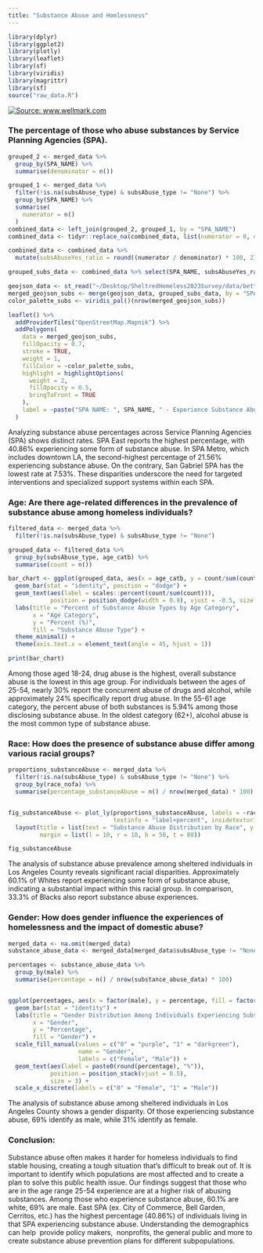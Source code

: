 ```yaml
---
title: "Substance Abuse and Homlessness"
---
```


```r
library(dplyr)
library(ggplot2)
library(plotly)
library(leaflet)
library(sf)
library(viridis)
library(magrittr)
library(sf)
source("raw_data.R")

```

[![Source: www.wellmark.com](images/Substance-Abuse-During-COVID-19.png)](https://www.wellmark.com/blue/healthy-living/the-pandemics-deadly-affect-on-substance-abuse)

### The percentage of those who abuse substances by Service Planning Agencies (SPA).

```r
grouped_2 <- merged_data %>%
  group_by(SPA_NAME) %>%
  summarise(denominator = n())

grouped_1 <- merged_data %>%
  filter(!is.na(subsAbuse_type) & subsAbuse_type != "None") %>%
  group_by(SPA_NAME) %>%
  summarise(
    numerator = n()
  )
combined_data <- left_join(grouped_2, grouped_1, by = "SPA_NAME")
combined_data <- tidyr::replace_na(combined_data, list(numerator = 0, denominator = 0))

combined_data <- combined_data %>%
  mutate(subsAbuseYes_ratio = round((numerator / denominator) * 100, 2))

grouped_subs_data <- combined_data %>% select(SPA_NAME, subsAbuseYes_ratio)

geojson_data <- st_read("~/Desktop/SheltredHomeless2023Survey/data/better.geojson", quiet = TRUE)
merged_geojson_subs <- merge(geojson_data, grouped_subs_data, by = "SPA_NAME", all.x = TRUE)
color_palette_subs <- viridis_pal()(nrow(merged_geojson_subs))

leaflet() %>%
  addProviderTiles("OpenStreetMap.Mapnik") %>%
  addPolygons(
    data = merged_geojson_subs,
    fillOpacity = 0.7,
    stroke = TRUE,
    weight = 1,
    fillColor = ~color_palette_subs,
    highlight = highlightOptions(
      weight = 2,
      fillOpacity = 0.5,
      bringToFront = TRUE
    ),
    label = ~paste("SPA NAME: ", SPA_NAME, " - Experience Substance Abuse (%): ", subsAbuseYes_ratio)
  )
```

Analyzing substance abuse percentages across Service Planning Agencies (SPA) shows distinct rates. SPA East reports the highest percentage, with 40.86% experiencing some form of substance abuse. In SPA Metro, which includes downtown LA, the second-highest percentage of 21.56% experiencing substance abuse. On the contrary, San Gabriel SPA has the lowest rate at 7.53%. These disparities underscore the need for targeted interventions and specialized support systems within each SPA.

### Age: Are there age-related differences in the prevalence of substance abuse among homeless individuals?

```r

filtered_data <- merged_data %>%
  filter(!is.na(subsAbuse_type) & subsAbuse_type != "None")

grouped_data <- filtered_data %>%
  group_by(subsAbuse_type, age_catb) %>%
  summarise(count = n())

bar_chart <- ggplot(grouped_data, aes(x = age_catb, y = count/sum(count), fill = subsAbuse_type)) +
  geom_bar(stat = "identity", position = "dodge") +
  geom_text(aes(label = scales::percent(count/sum(count))),
            position = position_dodge(width = 0.9), vjust = -0.5, size = 3, hjust = 0.5) +
  labs(title = "Percent of Substance Abuse Types by Age Category",
       x = "Age Category",
       y = "Percent (%)",
       fill = "Substance Abuse Type") +
  theme_minimal() +
  theme(axis.text.x = element_text(angle = 45, hjust = 1))

print(bar_chart)

```

Among those aged 18-24, drug abuse is the highest, overall substance abuse is the lowest in this age group. For individuals between the ages of 25-54, nearly 30% report the concurrent abuse of drugs and alcohol, while approximately 24% specifically report drug abuse. In the 55-61 age category, the percent abuse of both substances is 5.94% among those disclosing substance abuse. In the oldest category (62+), alcohol abuse is the most common type of substance abuse.

### Race: How does the presence of substance abuse differ among various racial groups?

```r
proportions_substanceAbuse <- merged_data %>%
  filter(!is.na(subsAbuse_type) & subsAbuse_type != "None") %>%
  group_by(race_nofa) %>%
  summarise(percentage_substanceAbuse = n() / nrow(merged_data) * 100)


fig_substanceAbuse <- plot_ly(proportions_substanceAbuse, labels = ~race_nofa, values = ~percentage_substanceAbuse, type = "pie",
                              textinfo = "label+percent", insidetextorientation = "radial") %>%
  layout(title = list(text = "Substance Abuse Distribution by Race", y = 0.9),
         margin = list(l = 10, r = 10, b = 50, t = 80))

fig_substanceAbuse


```

The analysis of substance abuse prevalence among sheltered individuals in Los Angeles County reveals significant racial disparities. Approximately 60.1% of Whites report experiencing some form of substance abuse, indicating a substantial impact within this racial group. In comparison, 33.3% of Blacks also report substance abuse experiences.

### Gender: How does gender influence the experiences of homelessness and the impact of domestic abuse?

```r

merged_data <- na.omit(merged_data)
substance_abuse_data <- merged_data[merged_data$subsAbuse_type != "None", ]

percentages <- substance_abuse_data %>%
  group_by(male) %>%
  summarise(percentage = n() / nrow(substance_abuse_data) * 100)


ggplot(percentages, aes(x = factor(male), y = percentage, fill = factor(male))) +
  geom_bar(stat = "identity") +
  labs(title = "Gender Distribution Among Individuals Experiencing Substance Abuse",
       x = "Gender",
       y = "Percentage",
       fill = "Gender") +
  scale_fill_manual(values = c("0" = "purple", "1" = "darkgreen"),
                    name = "Gender",
                    labels = c("Female", "Male")) +
  geom_text(aes(label = paste0(round(percentage), "%")),
            position = position_stack(vjust = 0.5),
            size = 3) + 
  scale_x_discrete(labels = c("0" = "Female", "1" = "Male"))

```

The analysis of substance abuse among sheltered individuals in Los Angeles County shows a gender disparity. Of those experiencing substance abuse, 69% identify as male, while 31% identify as female.

### Conclusion:

Substance abuse often makes it harder for homeless individuals to find stable housing, creating a tough situation that's difficult to break out of. It is important to identify which populations are most affected and to create a plan to solve this public health issue. Our findings suggest that those who are in the age range 25-54 experience are at a higher risk of abusing substances. Among those who experience substance abuse, 60.1% are white, 69% are male. East SPA (ex. City of Commerce, Bell Garden, Cerritos, etc.) has the highest percentage (40.86%) of individuals living in that SPA experiencing substance abuse. Understanding the demographics can help  provide policy makers,  nonprofits, the general public and more to create substance abuse prevention plans for different subpopulations.
